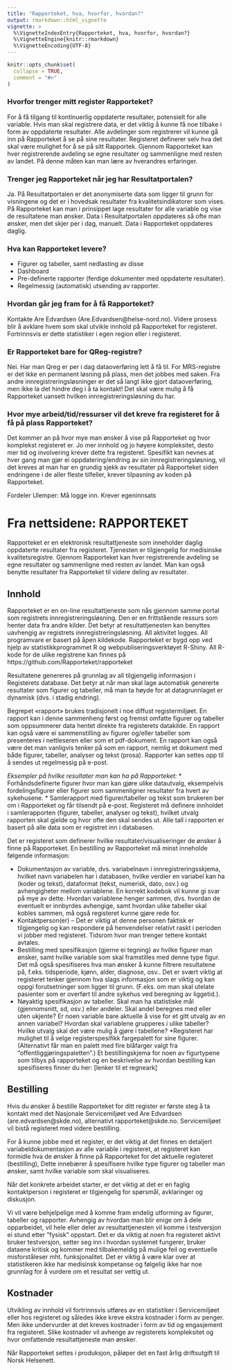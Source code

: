 ```yaml
---
title: "Rapporteket, hva, hvorfor, hvordan?"
output: rmarkdown::html_vignette
vignette: >
  %\VignetteIndexEntry{Rapporteket, hva, hvorfor, hvordan?}
  %\VignetteEngine{knitr::rmarkdown}
  %\VignetteEncoding{UTF-8}
---
```


```r
knitr::opts_chunk$set(
  collapse = TRUE,
  comment = "#>"
)
```


### Hvorfor trenger mitt register Rapporteket?
For å få tilgang til kontinuerlig oppdaterte resultater, potensielt for alle variable.
Hvis man skal registrere data, er det viktig å kunne få noe tilbake i form av oppdaterte resultater. Alle avdelinger som registrerer vil kunne gå inn på Rapporteket å se på sine resultater. Registeret definerer selv hva det skal være mulighet for å se på sitt Rapportek.
Gjennom Rapporteket kan hver registrerende avdeling se egne resultater og sammenligne med resten av landet. På denne måten kan man lære av hverandres erfaringer. 

### Trenger jeg Rapporteket når jeg har Resultatportalen?
Ja. 
På Resultatportalen er det anonymiserte data som ligger til grunn for visningene og det er i hovedsak resultater fra kvalitetsindikatorer som vises. På Rapporteket kan man i prinsippet lage resultater for alle variable og vise de resultatene man ønsker. Data i Resultatportalen oppdateres så ofte man ønsker, men det skjer per i dag, manuelt. Data i Rapporteket oppdateres daglig.

### Hva kan Rapporteket levere?
* Figurer og tabeller, samt nedlasting av disse
* Dashboard
* Pre-definerte rapporter (ferdige dokumenter med oppdaterte resultater).
* Regelmessig (automatisk) utsending av rapporter.


### Hvordan går jeg fram for å få Rapporteket?
Kontakte Are Edvardsen (Are.Edvardsen@helse-nord.no). Videre prosess blir å avklare hvem som skal utvikle innhold på Rapporteket for registeret. Fortrinnsvis er dette statistiker i egen region eller i registeret.


### Er Rapporteket bare for QReg-registre?
Nei.
Har man Qreg er per i dag dataoverføring lett å få til. For MRS-registre er det 
ikke en permanent løsning på plass, men det jobbes med saken. Fra andre innregistreringsløsninger 
er det så langt ikke gjort dataoverføring, men ikke la det hindre deg i å ta kontakt! Det skal være mulig å få Rapporteket uansett hvilken innregistreringsløsning du har.  


### Hvor mye arbeid/tid/ressurser vil det kreve fra registeret for å få på plass Rapporteket?
Det kommer an på hvor mye man ønsker å vise på Rapporteket og hvor komplekst registeret er.
Jo mer innhold og jo høyere kompleksitet, desto mer tid og involvering krever dette fra registeret. 
Spesifikt kan nevnes at hver gang man gjør ei oppdatering/endring av sin innregistreringsløsning, vil det kreves at man har en grundig sjekk av resultater på Rapporteket siden endringene i de aller fleste tilfeller, krever tilpasning av koden på Rapporteket.


Fordeler
Ulemper: Må logge inn. Krever egeninnsats 


# Fra nettsidene: RAPPORTEKET

Rapporteket er en elektronisk resultattjeneste som inneholder daglig oppdaterte resultater fra registeret. Tjenesten er tilgjengelig for medisinske kvalitetsregistre. 
Gjennom Rapporteket kan hver registrerende avdeling se egne resultater og sammenligne med resten av landet. Man kan også benytte resultater fra Rapporteket til videre deling av resultater.

 
## Innhold
Rapporteket er en on-line resultattjeneste som nås gjennom samme portal som registrets innregistreringsløsning. Den er en frittstående ressurs som henter data fra andre kilder. Det betyr at resultattjenesten kan benyttes uavhengig av registrets innregistreringsløsning. All aktivitet logges. All programvare er basert på åpen kildekode. Rapporteket er bygd opp ved hjelp av  statistikkprogrammet R og webpubliseringsverktøyet R-Shiny. All R-kode for de ulike registrene kan finnes på https://github.com/Rapporteket/rapporteket

Resultatene genereres på grunnlag av all tilgjengelig informasjon i Registerets database. Det betyr at når man skal lage automatisk genererte resultater som figurer og tabeller, må man ta høyde for at datagrunnlaget er dynamisk (dvs. i stadig endring).

Begrepet «rapport» brukes tradisjonelt i noe diffust registermiljøet. En rapport kan i denne sammenheng først og fremst omfatte figurer og tabeller som oppsummerer data hentet direkte fra registerets datakilde. En rapport kan også være ei sammenstilling av figurer og/eller tabeller som presenteres i nettleseren eller som et pdf-dokument. En rapport kan også være det man vanligvis tenker på som en rapport, nemlig et dokument med både figurer, tabeller, analyser og tekst (prosa). Rapporter kan settes opp til å sendes ut regelmessig  på e-post.

_Eksempler på hvilke resultater man kan ha på Rapporteket:_
* Forhåndsdefinerte figurer hvor man kan gjøre ulike datautvalg, eksempelvis fordelingsfigurer eller figurer som sammenligner resultater fra hvert av sykehusene. 
* Samlerapport med figurer/tabeller og tekst som brukeren ber om i Rapporteket og får tilsendt på e-post. Registeret må definere innholdet i samlerapporten (figurer, tabeller, analyser og tekst), hvilket utvalg rapporten skal gjelde og hvor ofte den skal sendes ut. Alle tall i rapporten er basert på alle data som er registret inn i databasen.  


Det er registeret som definerer hvilke resultater/visualiseringer de ønsker å finne på Rapporteket. En bestilling av Rapporteket må minst inneholde følgende informasjon:

* Dokumentasjon av variable, dvs. variabelnavn i innregistreringsskjema, hvilket navn variabelen har i databasen, hvilke verdier en variabel kan ha (koder og tekst), dataformat (tekst, numerisk, dato, osv.) og avhengigheter mellom variablene. En korrekt kodebok vil kunne gi svar på mye av dette. Hvordan variablene henger sammen, dvs. hvordan de eventuelt er innbyrdes avhengige, samt hvordan ulike tabeller skal kobles sammen, må også registeret kunne gjøre rede for.
* Kontaktperson(er) – Det er viktig at denne personen faktisk er tilgjengelig og kan respondere på henvendelser relativt raskt i perioden vi jobber med registeret. Tidsrom hvor man trenger tettere kontakt avtales.
* Bestilling med spesifikasjon (gjerne ei tegning) av hvilke figurer man ønsker, samt hvilke variable som skal framstilles med denne type figur. Det må også spesifiseres hva man ønsker å kunne filtrere resultatene på, f.eks. tidsperiode, kjønn, alder, diagnose, osv..  Det er svært viktig at registeret tenker gjennom hva slags informasjon som er viktig og kan oppgi forutsetninger som ligger til grunn. (F.eks. om man skal utelate pasienter som er overført til andre sykehus ved beregning av liggetid.).
* Nøyaktig spesifikasjon av tabeller. Skal man ha statistiske mål (gjennomsnitt, sd, osv.) eller andeler. Skal andel beregnes med eller uten ukjente? Er noen variable bare aktuelle å vise for et gitt utvalg av en annen variabel? Hvordan skal variablene grupperes i ulike tabeller? Hvilke utvalg skal det være mulig å gjøre i tabellene?
*Registeret har mulighet til å velge registerspesifikk fargepalett for sine figurer. (Alternativt får man en palett med fire blåfarger valgt fra "offentliggjøringspaletten".)
Et bestillingskjema for noen av figurtypene som tilbys på rapporteket og en beskrivelse av hvordan bestilling kan spesifiseres finner du her: [lenker til et regneark]

## Bestilling
Hvis du ønsker å bestille Rapporteket for ditt register er første steg å ta kontakt med det Nasjonale Servicemiljøet ved Are Edvardsen (are.edvardsen@skde.no), alternativt rapporteket@skde.no. Servicemiljøet vil bistå registeret med videre bestilling.

For å kunne jobbe med et register, er det viktig at det finnes en detaljert variabeldokumentasjon av alle variable i registeret, at registeret kan formidle hva de ønsker å finne på Rapporteket for det aktuelle registeret (bestilling), Dette innebærer å spesifisere hvilke type figurer og tabeller man ønsker, samt hvilke variable som skal visualiseres.

Når det konkrete arbeidet starter, er det viktig at det er en faglig kontaktperson i registeret er tilgjengelig for spørsmål, avklaringer og diskusjon.

Vi vil være behjelpelige med å komme fram endelig utforming av figurer, tabeller og rapporter. Avhengig av hvordan man blir enige om å dele opparbeidet, vil hele eller deler av resultattjenesten vil komme i testversjon ei stund etter ”fysisk” oppstart. Det er da viktig at noen fra registeret aktivt bruker testversjon, setter seg inn i hvordan systemet fungerer, bruker dataene kritisk og kommer med tilbakemeldig på mulige feil og eventuelle misforståleser mht. funksjonalitet. Det er viktig å være klar over at statistikeren ikke har medisinsk kompetanse og følgelig ikke har noe grunnlag for å vurdere om et resultat ser vettig ut.

## Kostnader
Utvikling av innhold vil fortrinnsvis utføres av en statistiker i Servicemiljøet eller hos registeret og således ikke kreve ekstra kostnader i form av penger. Men ikke undervurder at det kreves kostnader i form av tid og engasjement fra registeret. Slike kostnader vil avhenge av registerets kompleksitet og hvor omfattende resultattjeneste man ønsker. 

Når Rapporteket settes i produksjon, påløper det en fast årlig driftsutgift til Norsk Helsenett.
